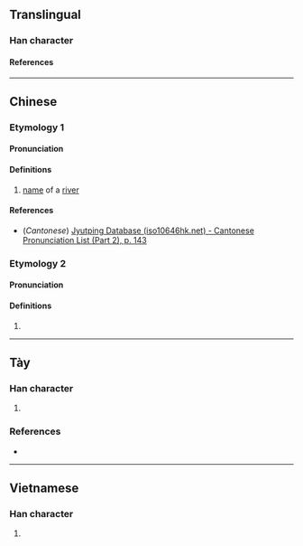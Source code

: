 {{character info}}
==Translingual==

===Han character===
{{Han char|rn=85|rad=水|as=11|sn=14|four=|canj=EYHJ|ids=⿰氵逢}}

====References====
{{Han ref|kx=0646.280|dkj=18162|hdz=31727.030|uh=6F28}}

----

==Chinese==
{{zh-forms}}

===Etymology 1===

====Pronunciation====
{{zh-pron
|m=féng
|c=fung4
|mc=y
|oc=y
|ma=
|cat=pn
}}

====Definitions====
{{zh-hanzi}}

# {{lb|zh|archaic}} [[name]] of a [[river]]

====References====
* (''Cantonese'') [http://www.iso10646hk.net/jp/document/download.jsp Jyutping Database (iso10646hk.net) - Cantonese Pronunciation List (Part 2), p. 143]

===Etymology 2===

====Pronunciation====
{{zh-pron
|m=péng
|c=
|mc=
|oc=
|ma=
|cat=a
}}

====Definitions====
{{zh-hanzi}}

# {{zh-only|漨浡|[[thick]]; [[dense]]; [[profuse]]; [[abundant]] (e.g. of [[cloud]]s)}}

----

==Tày==

===Han character===
{{head|tyz|Han character}}

# {{tyz-Nom form of|pùng}}

===References===
* {{r:tyz:tdcnt}}

----

==Vietnamese==

===Han character===
{{vi-readings|rs=水11|reading=vùng}}

# {{rfdef|vi|sort=水11}}